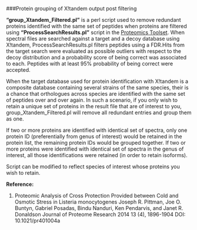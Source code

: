###Protein grouping of X!tandem output post filtering

**"group\_Xtandem\_Filtered.pl"** is a perl script used to remove redundant proteins identified with the same set of peptides when proteins are filtered using **"ProcessSearchResults.pl"** script in the [Proteomics Toolset](https://sourceforge.net/projects/proteomicstools/). When spectral files are searched against a target and a decoy database using X!tandem, ProcessSearchResults.pl filters peptides using a FDR.Hits from the target search were evaluated as possible outliers with respect to the decoy distribution and a probability score of being correct was associated to each. Peptides with at least 95% probability of being correct were accepted.

When the target database used for protein identification with X!tandem is a composite database containing several strains of the same species, their is a chance that orthologues across species are identified with the same set of peptides over and over again. In such a scenario, if you only wish to retain a unique set of proteins in the result file that are of interest to you, group\_Xtandem\_Filtered.pl will remove all redundant entries and group them as one. 

If two or more proteins are identified with identical set of spectra, only one protein ID (preferentially from genus of interest) would be retained in the protein list, the remaining protein IDs would be grouped together.  If two or more proteins were identified with identical set of spectra in the genus of interest, all those identifications were retained (in order to retain isoforms).  

Script can be modified to reflect species of interest whose proteins you wish to retain. 

**Reference:**

1. Proteomic Analysis of Cross Protection Provided between Cold and Osmotic Stress in Listeria monocytogenes
Joseph R. Pittman, Joe O. Buntyn, Gabriel Posadas, Bindu Nanduri, Ken Pendarvis, and Janet R. Donaldson
Journal of Proteome Research 2014 13 (4), 1896-1904
DOI: 10.1021/pr401004a